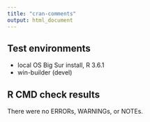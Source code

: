 ```yaml
---
title: "cran-comments"
output: html_document
---
```


## Test environments
* local OS Big Sur install, R 3.6.1
* win-builder (devel)

## R CMD check results
There were no ERRORs, WARNINGs, or NOTEs. 
